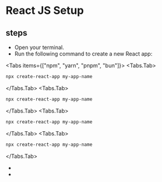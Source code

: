 # React JS Setup

## steps


- Open your terminal.
- Run the following command to create a new React app:

<Tabs items={["npm", "yarn", "pnpm", "bun"]}>
  <Tabs.Tab>
  ```bash copy
  npx create-react-app my-app-name
  ```
  </Tabs.Tab>
  <Tabs.Tab>
  ```bash copy
  npx create-react-app my-app-name
  ```
  </Tabs.Tab>
  <Tabs.Tab>
  ```bash copy
  npx create-react-app my-app-name
  ```
  </Tabs.Tab>
  <Tabs.Tab>
  ```bash copy
  npx create-react-app my-app-name
  ```
  </Tabs.Tab>
</Tabs>

-
-